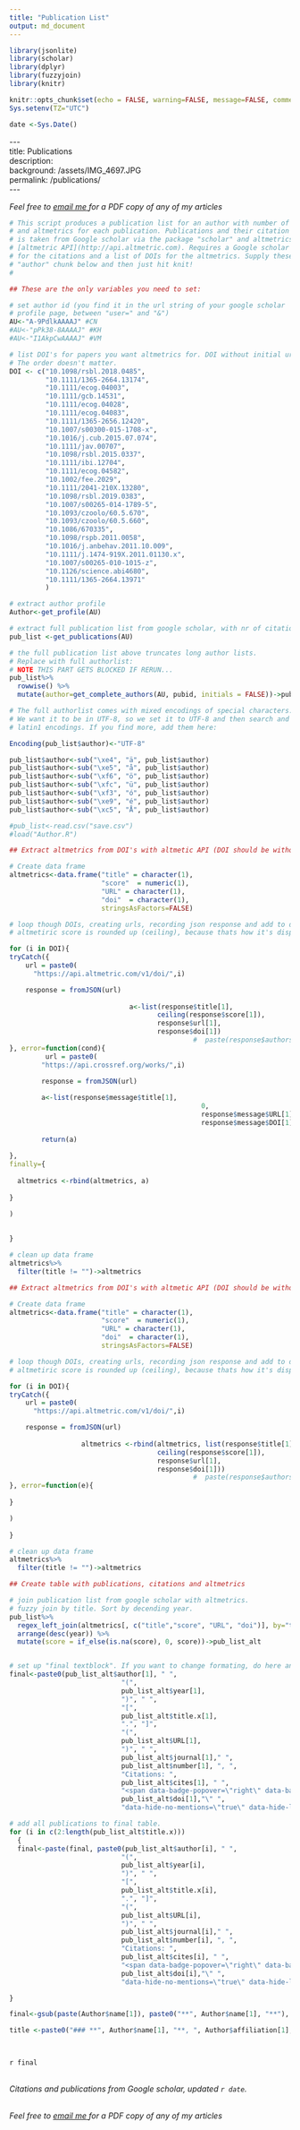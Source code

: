 ```yaml
---
title: "Publication List"
output: md_document
---
```

```r
library(jsonlite)
library(scholar)
library(dplyr)
library(fuzzyjoin)
library(knitr)

knitr::opts_chunk$set(echo = FALSE, warning=FALSE, message=FALSE, comment = '')
Sys.setenv(TZ="UTC") 

date <-Sys.Date()

```


\-\-\-   
title: Publications  
description:   
background: /assets/IMG\_4697.JPG  
permalink: /publications/  
\-\-\-   
  
<script type='text/javascript' src='https://d1bxh8uas1mnw7.cloudfront.net/assets/embed.js'></script>  
  
*Feel free to* <a href = "mailto:cecilia.nilsson709@gmail.com?subject=Paper%20request"> *email me* </a> *for a PDF copy of any of my articles*

  

```r

# This script produces a publication list for an author with number of citations 
# and altmetrics for each publication. Publications and their citation information 
# is taken from Google scholar via the package "scholar" and altmetrics from 
# [altmetric API](http://api.altmetric.com). Requires a Google scholar author id 
# for the citations and a list of DOIs for the altmetrics. Supply these in the 
# "author" chunk below and then just hit knit! 
#
```

```r

## These are the only variables you need to set:

# set author id (you find it in the url string of your google scholar 
# profile page, between "user=" and "&")
AU<-"A-9PdlkAAAAJ" #CN 
#AU<-"pPk38-8AAAAJ" #KH
#AU<-"I1AkpCwAAAAJ" #VM

# list DOI's for papers you want altmetrics for. DOI without initial url. 
# The order doesn't matter.
DOI <- c("10.1098/rsbl.2018.0485", 
         "10.1111/1365-2664.13174", 
         "10.1111/ecog.04003", 
         "10.1111/gcb.14531",
         "10.1111/ecog.04028",
         "10.1111/ecog.04083",
         "10.1111/1365-2656.12420",
         "10.1007/s00300-015-1708-x",
         "10.1016/j.cub.2015.07.074",
         "10.1111/jav.00707",
         "10.1098/rsbl.2015.0337",
         "10.1111/ibi.12704",
         "10.1111/ecog.04582",
         "10.1002/fee.2029",
         "10.1111/2041-210X.13280",
         "10.1098/rsbl.2019.0383",
         "10.1007/s00265-014-1789-5",
         "10.1093/czoolo/60.5.670",
         "10.1093/czoolo/60.5.660",
         "10.1086/670335",
         "10.1098/rspb.2011.0058",
         "10.1016/j.anbehav.2011.10.009",
         "10.1111/j.1474-919X.2011.01130.x",
         "10.1007/s00265-010-1015-z",
         "10.1126/science.abi4680",
         "10.1111/1365-2664.13971"
         )


```


```r

# extract author profile
Author<-get_profile(AU)

# extract full publication list from google scholar, with nr of citations
pub_list <-get_publications(AU)

# the full publication list above truncates long author lists. 
# Replace with full authorlist:
# NOTE THIS PART GETS BLOCKED IF RERUN...
pub_list%>%
  rowwise() %>% 
  mutate(author=get_complete_authors(AU, pubid, initials = FALSE))->pub_list

# The full authorlist comes with mixed encodings of special characters. 
# We want it to be in UTF-8, so we set it to UTF-8 and then search and replace 
# latin1 encodings. If you find more, add them here:

Encoding(pub_list$author)<-"UTF-8"

pub_list$author<-sub("\xe4", "ä", pub_list$author)
pub_list$author<-sub("\xe5", "å", pub_list$author)
pub_list$author<-sub("\xf6", "ö", pub_list$author)
pub_list$author<-sub("\xfc", "ü", pub_list$author)
pub_list$author<-sub("\xf3", "ó", pub_list$author)
pub_list$author<-sub("\xe9", "é", pub_list$author)
pub_list$author<-sub("\xc5", "Å", pub_list$author)


```

```r

#pub_list<-read.csv("save.csv")
#load("Author.R")

```


```r

## Extract altmetrics from DOI's with altmetic API (DOI should be without url).

# Create data frame
altmetrics<-data.frame("title" = character(1),
                       "score"  = numeric(1),
                       "URL" = character(1),
                       "doi"  = character(1),
                       stringsAsFactors=FALSE)

# loop though DOIs, creating urls, recording json response and add to data frame.
# altmetiric score is rounded up (ceiling), because thats how it's displayed in badges.

for (i in DOI){
tryCatch({
    url = paste0(
      "https://api.altmetric.com/v1/doi/",i)

    response = fromJSON(url)
  
                              a<-list(response$title[1], 
                                     ceiling(response$score[1]),
                                     response$url[1],
                                     response$doi[1])
                                              #  paste(response$authors, collapse = ", ")))
}, error=function(cond){  
         url = paste0(
        "https://api.crossref.org/works/",i)

        response = fromJSON(url)
  
        a<-list(response$message$title[1], 
                                                0,
                                                response$message$URL[1],
                                                response$message$DOI[1])
        
        return(a)
        
},
finally={
  
  altmetrics <-rbind(altmetrics, a)
  
}

)
  
                                 
}

# clean up data frame
altmetrics%>%
  filter(title != "")->altmetrics

```

```r

## Extract altmetrics from DOI's with altmetic API (DOI should be without url).

# Create data frame
altmetrics<-data.frame("title" = character(1),
                       "score"  = numeric(1),
                       "URL" = character(1),
                       "doi"  = character(1),
                       stringsAsFactors=FALSE)

# loop though DOIs, creating urls, recording json response and add to data frame.
# altmetiric score is rounded up (ceiling), because thats how it's displayed in badges.

for (i in DOI){
tryCatch({
    url = paste0(
      "https://api.altmetric.com/v1/doi/",i)

    response = fromJSON(url)
  
                  altmetrics <-rbind(altmetrics, list(response$title[1], 
                                     ceiling(response$score[1]),
                                     response$url[1],
                                     response$doi[1]))
                                              #  paste(response$authors, collapse = ", ")))
}, error=function(e){  
        
}

)
  
}

# clean up data frame
altmetrics%>%
  filter(title != "")->altmetrics

```

```r
## Create table with publications, citations and altmetrics

# join publication list from google scholar with altmetrics. 
# fuzzy join by title. Sort by decending year.
pub_list%>%
  regex_left_join(altmetrics[, c("title","score", "URL", "doi")], by="title", ignore_case=TRUE)%>%
  arrange(desc(year)) %>% 
  mutate(score = if_else(is.na(score), 0, score))->pub_list_alt


# set up "final textblock". If you want to change formating, do here and in loop below.
final<-paste0(pub_list_alt$author[1], " ",
                            "(",
                            pub_list_alt$year[1], 
                            ")", " ",
                            "[",
                            pub_list_alt$title.x[1], 
                            ".", "]",
                            "(",
                            pub_list_alt$URL[1],
                            ")", " ",
                            pub_list_alt$journal[1]," ", 
                            pub_list_alt$number[1], ", ",
                            "Citations: ", 
                            pub_list_alt$cites[1], " ",
                            "<span data-badge-popover=\"right\" data-badge-type=\"4\" data-doi=\"",
                            pub_list_alt$doi[1],"\" ",
                            "data-hide-no-mentions=\"true\" data-hide-less-than=\"10\" class=\"altmetric-embed\"></span>")

# add all publications to final table.
for (i in c(2:length(pub_list_alt$title.x)))
  {
  final<-paste(final, paste0(pub_list_alt$author[i], " ",
                            "(",
                            pub_list_alt$year[i], 
                            ")", " ",
                            "[",
                            pub_list_alt$title.x[i], 
                            ".", "]",
                            "(",
                            pub_list_alt$URL[i],
                            ")", " ",
                            pub_list_alt$journal[i]," ", 
                            pub_list_alt$number[i], ", ",
                            "Citations: ", 
                            pub_list_alt$cites[i], " ",
                            "<span data-badge-popover=\"right\" data-badge-type=\"4\" data-doi=\"",
                            pub_list_alt$doi[i],"\" ",
                            "data-hide-no-mentions=\"true\" data-hide-less-than=\"10\" class=\"altmetric-embed\"></span>"), sep = "  <br><br>  ")

}

```

```r

final<-gsub(paste(Author$name[1]), paste0("**", Author$name[1], "**"), final)

```
   
   
```r

title <-paste0("### **", Author$name[1], "**, ", Author$affiliation[1], "  <br><br> ", "#### Number of publications:", length(pub_list_alt$author), ", Total number of citations:", Author$total_cites[1], ", h index:", Author$h_index[1], ", i10 index:", Author$i10_index[1], "  <br><br> ") 

  
```
  
`r final`  
  
<br>*Citations and publications from Google scholar, updated `r date`.*

<br>*Feel free to* <a href = "mailto:cecilia.nilsson709@gmail.com?subject=Paper%20request"> *email me* </a> *for a PDF copy of any of my articles*



